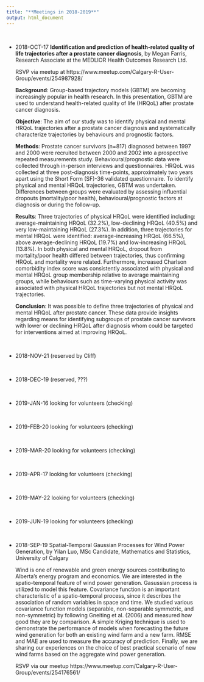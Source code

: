 ```yaml
---
title: "**Meetings in 2018-2019**"
output: html_document
---
```


</br>

* 2018-OCT-17  **Identification and prediction of health-related quality of life trajectories after a prostate cancer diagnosis**, by Megan Farris, Research Associate at the MEDLIOR Health Outcomes Research Ltd.

    RSVP via meetup at https://www.meetup.com/Calgary-R-User-Group/events/254987928/
    
    **Background**: Group-based trajectory models (GBTM) are becoming increasingly popular in health research. In this presentation, GBTM are used to understand health-related quality of life (HRQoL) after prostate cancer diagnosis.
    
    **Objective**: The aim of our study was to identify physical and mental HRQoL trajectories after a prostate cancer diagnosis and systematically characterize trajectories by behaviours and prognostic factors.
    
    **Methods**: Prostate cancer survivors (n=817) diagnosed between 1997 and 2000 were recruited between 2000 and 2002 into a prospective repeated measurements study. Behavioural/prognostic data were collected through in-person interviews and questionnaires. HRQoL was collected at three post-diagnosis time-points, approximately two years apart using the Short Form (SF)-36 validated questionnaire. To identify physical and mental HRQoL trajectories, GBTM was undertaken. Differences between groups were evaluated by assessing influential dropouts (mortality/poor health), behavioural/prognostic factors at diagnosis or during the follow-up.
    
    **Results**: Three trajectories of physical HRQoL were identified including: average-maintaining HRQoL (32.2%), low-declining HRQoL (40.5%) and very low-maintaining HRQoL (27.3%). In addition, three trajectories for mental HRQoL were identified: average-increasing HRQoL (66.5%), above average-declining HRQoL (19.7%) and low-increasing HRQoL (13.8%). In both physical and mental HRQoL, dropout from mortality/poor health differed between trajectories, thus confirming HRQoL and mortality were related. Furthermore, increased Charlson comorbidity index score was consistently associated with physical and mental HRQoL group membership relative to average maintaining groups, while behaviours such as time-varying physical activity was associated with physical HRQoL trajectories but not mental HRQoL trajectories.
    
    **Conclusion**: It was possible to define three trajectories of physical and mental HRQoL after prostate cancer. These data provide insights regarding means for identifying subgroups of prostate cancer survivors with lower or declining HRQoL after diagnosis whom could be targeted for interventions aimed at improving HRQoL.
    

<br>

* 2018-NOV-21  (reserved by Cliff)

<br>

* 2018-DEC-19  (reserved, ???) 

<br>

* 2019-JAN-16  looking for volunteers (checking)

<br>

* 2019-FEB-20  looking for volunteers (checking)

<br>

* 2019-MAR-20  looking for volunteers (checking)

<br>

* 2019-APR-17  looking for volunteers (checking)

<br>

* 2019-MAY-22  looking for volunteers (checking)

<br>

* 2019-JUN-19  looking for volunteers (checking)



</br>

* 2018-SEP-19  Spatial-Temporal Gaussian Processes for Wind Power Generation, by Yilan Luo, MSc Candidate, Mathematics and Statistics, University of Calgary 

    Wind is one of renewable and green energy sources contributing to Alberta's energy program and economics. We are interested in the spatio-temporal feature of wind power generation. Gasussian process is utilized to model this feature. Covariance function is an important characteristic of a spatio-temporal process, since it describes the association of random variables in space and time. We studied various covariance function models (separable, non-separable symmetric, and non-symmetric) by following Gneiting et al. (2006) and measured how good they are by comparison. A simple Kriging technique is used to demonstrate the performance of models when forecasting the future wind generation for both an existing wind farm and a new farm. RMSE and MAE are used to measure the accuracy of prediction. Finally, we are sharing our experiences on the choice of best practical scenario of new wind farms based on the aggregate wind power generation.
    
    RSVP via our meetup https://www.meetup.com/Calgary-R-User-Group/events/254176561/ 



 

